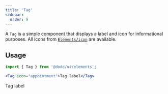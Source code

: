```yaml
---
title: 'Tag'
sidebar:
  order: 9
---
```




A `Tag` is a simple component that displays a label and icon for informational purposes. All icons from [`Elements/icon`](/elements/icon) are available.

## Usage

```jsx
import { Tag } from '@dodo/ui/elements';

<Tag icon="appointment">Tag label</Tag>
```

<div class="not-content">
    <Tag icon="appointment">Tag label</Tag>
</div>
